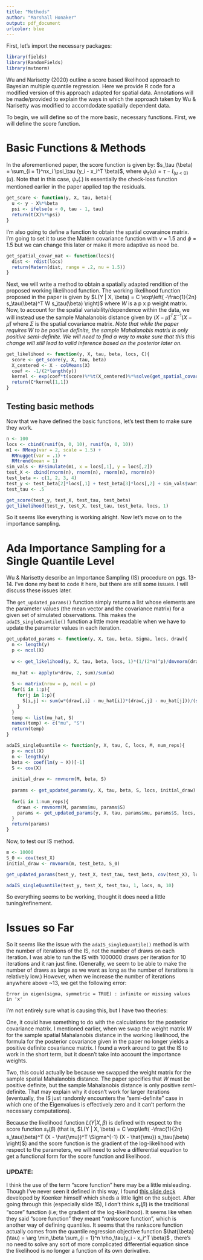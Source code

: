 ```yaml
---
title: "Methods"
author: "Marshall Honaker"
output: pdf_document
urlcolor: blue
---
```

First, let's import the necessary packages:
```r
library(fields)
library(RandomFields)
library(mvtnorm)
```


Wu and Narisetty (2020) outline a score based likelihood approach to Bayesian multiple quantile regression. Here we provide R code for a modified version of this approach adapted for spatial data. Annotations will be made/provided to explain the ways in which the approach taken by Wu & Narisetty was modified to accomdodate spatially dependent data. 

To begin, we will define so of the more basic, necessary functions. First, we will define the score function. 

# Basic Functions & Methods
In the aforementioned paper, the score function is given by: $s_\tau (\beta) = \sum_{i = 1}^nx_i \psi_\tau (y_i - x_i^T \beta)$, where $\psi_\tau(u) = \tau - I_{\{ u < 0 \}}(u)$. Note that in this case, $\psi_\tau(.)$ is essentially the check-loss function mentioned earlier in the paper applied top the residuals. 
```r
get_score <- function(y, X, tau, beta){
  u <- y - X%*%beta
  psi <- ifelse(u < 0, tau - 1, tau)
  return(t(X)%*%psi)
}
```

I'm also going to define a function to obtain the spatial covaraince matrix. I'm going to set it to use the Matérn covariance function with $\nu$ = 1.5 and $\phi$ = 1.5 but we can change this later or make it more adaptive as need be.
```r
get_spatial_covar_mat <- function(locs){
  dist <- rdist(locs)
  return(Matern(dist, range = .2, nu = 1.5))
}
```

Next, we will write a method to obtain a spatially adapted rendition of the proposed working likelihood function. The working likelihood function proposed in the paper is given by $L(Y | X, \beta) = C \exp\left( -\frac{1}{2n} s_\tau(\beta)^T W s_\tau(\beta) \right)$ where $W$ is a p x p weight matrix. Now, to account for the spatial variability/dependence within the data, we will instead use the sample Mahalanobis distance given by $(X - \hat{\mu})^T \Sigma^{-1} (X - \hat{\mu})$ where $\Sigma$ is the spatial covariance matrix. *Note that while the paper requires $W$ to be positive definite, the sample Mahalanobis matrix is only positive semi-definite. We will need to find a way to make sure that this this change will still lead to valid inference based on the posterior later on.*
```r
get_likelihood <- function(y, X, tau, beta, locs, C){
  score <- get_score(y, X, tau, beta)
  X_centered <- X - colMeans(X)
  coef <- -1/(2*length(y))
  kernel <- exp(coef*t(score)%*%t(X_centered)%*%solve(get_spatial_covar_mat(locs))%*%X_centered%*%score)
  return(C*kernel[1,1])
}
```

## Testing basic methods
Now that we have defined the basic functions, let's test them to make sure they work.
```r
n <- 100
locs <- cbind(runif(n, 0, 10), runif(n, 0, 10))
m1 <- RMexp(var = 2, scale = 1.5) + 
  RMnugget(var = .1) + 
  RMtrend(mean = 1)
sim_vals <- RFsimulate(m1, x = locs[,1], y = locs[,2])
test_X <- cbind(rnorm(n), rnorm(n), rnorm(n), rnorm(n))
test_beta <- c(1, 2, 3, 4)
test_y <- test_beta[2]*locs[,1] + test_beta[3]*locs[,2] + sim_vals$variable1
test_tau <- .5

get_score(test_y, test_X, test_tau, test_beta)
get_likelihood(test_y, test_X, test_tau, test_beta, locs, 1)
```

So it seems like everything is working alright. Now let's move on to the importance sampling. 

# Ada Importance Sampling for a Single Quantile Level
Wu & Narisetty describe an Importance Sampling (IS) procedure on pgs. 13-14. I've done my best to code it here, but there are still some issues. I will discuss these issues later. 

The `get_updated_params()` function simply returns a list whose elements are the parameter values (the mean vector and the covariance matrix) for a given set of simulated observations. This makes the `adaIS_singleQuantile()` function a little more readable when we have to update the parameter values in each iteration.
```r
get_updated_params <- function(y, X, tau, beta, Sigma, locs, draw){
  n <- length(y)
  p <- ncol(X)
  
  w <- get_likelihood(y, X, tau, beta, locs, 1)*(1/(2*n)^p)/dmvnorm(draw, beta, Sigma)
  
  mu_hat <- apply(w*draw, 2, sum)/sum(w)
  
  S <- matrix(nrow = p, ncol = p)
  for(i in 1:p){
    for(j in 1:p){
      S[i,j] <- sum(w*(draw[,i] - mu_hat[i])*(draw[,j] - mu_hat[j]))/(sum(w)*(n - 1))
    }
  }
  temp <- list(mu_hat, S)
  names(temp) <- c("mu", "S")
  return(temp)
}

adaIS_singleQuantile <- function(y, X, tau, C, locs, M, num_reps){
  p <- ncol(X)
  n <- length(y)
  beta <- coef(lm(y ~ X))[-1]
  S <- cov(X)
  
  initial_draw <- rmvnorm(M, beta, S)
  
  params <- get_updated_params(y, X, tau, beta, S, locs, initial_draw)
  
  for(i in 1:num_reps){
    draws <- rmvnorm(M, params$mu, params$S)
    params <- get_updated_params(y, X, tau, params$mu, params$S, locs, draws)
  }
  return(params)
}
```

Now, to test our IS method.
```r
m <- 10000
S_0 <- cov(test_X)
initial_draw <- rmvnorm(m, test_beta, S_0)

get_updated_params(test_y, test_X, test_tau, test_beta, cov(test_X), locs, initial_draw)

adaIS_singleQuantile(test_y, test_X, test_tau, 1, locs, m, 10)
```

So everything seems to be working, thought it does need a little tuning/refinement. 

# Issues so Far

So it seems like the issue with the `adaIS_singleQuantile()` method is with the number of iterations of the IS, not the number of draws on each iteration. I was able to run the IS with 1000000 draws per iteration for 10 iterations and it ran just fine. (Generally, we seem to be able to make the number of draws as large as we want as long as the number of iterations is relatively low.) However, when we increase the number of iterations anywhere above ~13, we get the following error:

`Error in eigen(sigma, symmetric = TRUE) : infinite or missing values in 'x'`

I'm not entirely sure what is causing this, but I have two theories: 

One, it could have something to do with the calculations for the posterior covariance matrix. I mentioned earlier, when we swap the weight matrix $W$ for the sample spatial Mahalanobis distance in the working likelihood, the formula for the posterior covariance given in the paper no longer yields a positive definite covariance matrix. I found a work around to get the IS to work in the short term, but it doesn't take into account the importance weights. 

Two, this could actually be because we swapped the weight matrix for the sample spatial Mahalanobis distance. The paper specifies that $W$ must be positive definite, but the sample Mahalanobis distance is only positive *semi*-definite. That may explain why it doesn't work for larger iterations (eventually, the IS just randomly encounters the "semi-definite" case in which one of the Eigenvalues is effectively zero and it can't perform the necessary computations).

Because the likelihood function $L(Y | X, \beta)$ is defined with respect to the score function $s_\tau(\beta)$ (that is, $L(Y | X, \beta) = C \exp\left( -\frac{1}{2n} s_\tau(\beta)^T (X - \hat{\mu})^T \Sigma^{-1} (X - \hat{\mu}) s_\tau(\beta) \right)$) and the score function is the gradient of the log-likelihood with respect to the parameters, we will need to solve a differential equation to get a functional form for the score function and likelihood.

### UPDATE:
I think the use of the term "score function" here may be a little misleading. Though I've never seen it defined in this way, I found [this slide deck](http://www.econ.uiuc.edu/~roger/NAKE/wk2.pdf) developed by Koenker himself which sheds a little light on the subject. After going through this (especially slide 15), I don't think $s_\tau(\beta)$ is the traditional "score" function (i.e; the gradient of the log-likelihood). It seems like when they said "score function" they meant "*rank*score function", which is another way of defining quantiles. It seems that the rankscore function actually comes from the quantile regression objective function $\hat{\beta}(\tau) = \arg \min_\beta \sum_{i = 1}^n \rho_\tau(y_i - x_i^T \beta)$  , there's no need to solve any sort of more complicated differential equation since the likelihood is no longer a function of its own derivative. 


